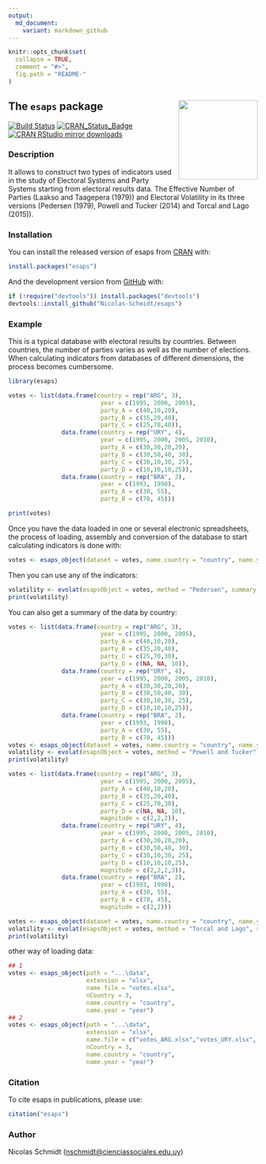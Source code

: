 ```yaml
---
output:
  md_document:
    variant: markdown_github
---
```


<!-- README.md is generated from README.Rmd. Please edit that file -->

```r
knitr::opts_chunk$set(
  collapse = TRUE,
  comment = "#>",
  fig.path = "README-"
)
```



## The `esaps` package <img src="logo.png" style="margin-left:10px;margin-bottom:5px;" width="160" align="right"></a>

[![Build Status](https://travis-ci.org/Nicolas-Schmidt/esaps.svg?branch=master)](https://travis-ci.org/Nicolas-Schmidt/esaps) [![CRAN_Status_Badge](https://www.r-pkg.org/badges/version/esaps)](https://cran.r-project.org/package=esaps)
[![CRAN RStudio mirror downloads](https://cranlogs.r-pkg.org/badges/esaps?color=brightgreen)](https://www.r-pkg.org/pkg/esaps)

### Description

It allows to construct two types of indicators used in the study of Electoral Systems and Party Systems starting from electoral results data. The Effective Number of Parties (Laakso and Taagepera (1979)) and Electoral Volatility in its three versions (Pedersen (1979), Powell and Tucker (2014) and Torcal and Lago (2015)).

### Installation

You can install the released version of esaps from [CRAN](https://cran.r-project.org/) with:

```r
install.packages("esaps")
```

And the development version from [GitHub](https://cran.r-project.org/) with:

```r
if (!require("devtools")) install.packages("devtools")
devtools::install_github("Nicolas-Schmidt/esaps")
```


### Example

This is a typical database with electoral results by countries. Between countries, the number of parties varies as well as the number of elections. When calculating indicators from databases of different dimensions, the process becomes cumbersome. 

```r
library(esaps)

votes <- list(data.frame(country = rep("ARG", 3),
                          year = c(1995, 2000, 2005),
                          party_A = c(40,10,20),
                          party_B = c(35,20,40),
                          party_C = c(25,70,40)),
               data.frame(country = rep("URY", 4),
                          year = c(1995, 2000, 2005, 2010),
                          party_A = c(30,30,20,20),
                          party_B = c(30,50,40, 30),
                          party_C = c(30,10,30, 25),
                          party_D = c(10,10,10,25)),
               data.frame(country = rep("BRA", 2),
                          year = c(1993, 1998),
                          party_A = c(30, 55),
                          party_B = c(70, 45)))

print(votes)

```


Once you have the data loaded in one or several electronic spreadsheets, the process of loading, assembly and conversion of the database to start calculating indicators is done with:

```r
votes <- esaps_object(dataset = votes, name.country = "country", name.year = "year")
```

Then you can use any of the indicators:

```r
volatility <- evolat(esapsObject = votes, method = "Pedersen", summary = FALSE)
print(volatility)
```

You can also get a summary of the data by country:

```r
votes <- list(data.frame(country = rep("ARG", 3),
                          year = c(1995, 2000, 2005),
                          party_A = c(40,10,20),
                          party_B = c(35,20,40),
                          party_C = c(25,70,30),
                          party_D = c(NA, NA, 10)),        
               data.frame(country = rep("URY", 4),
                          year = c(1995, 2000, 2005, 2010),
                          party_A = c(30,30,20,20),
                          party_B = c(30,50,40, 30),
                          party_C = c(30,10,30, 25),
                          party_D = c(10,10,10,25)),
               data.frame(country = rep("BRA", 2),
                          year = c(1993, 1998),
                          party_A = c(30, 55),
                          party_B = c(70, 45)))
votes <- esaps_object(dataset = votes, name.country = "country", name.year = "year")
volatility <- evolat(esapsObject = votes, method = "Powell and Tucker", summary = TRUE)
print(volatility)

votes <- list(data.frame(country = rep("ARG", 3),
                          year = c(1995, 2000, 2005),
                          party_A = c(40,10,20),
                          party_B = c(35,20,40),
                          party_C = c(25,70,30),
                          party_D = c(NA, NA, 10),
                          magnitude = c(2,2,2)),        
               data.frame(country = rep("URY", 4),
                          year = c(1995, 2000, 2005, 2010),
                          party_A = c(30,30,20,20),
                          party_B = c(30,50,40, 30),
                          party_C = c(30,10,30, 25),
                          party_D = c(10,10,10,25),
                          magnitude = c(2,2,2,3)),
               data.frame(country = rep("BRA", 2),
                          year = c(1993, 1998),
                          party_A = c(30, 55),
                          party_B = c(70, 45),
                          magnitude = c(2,2)))

votes <- esaps_object(dataset = votes, name.country = "country", name.year = "year", name.M = "magnitude")
volatility <- evolat(esapsObject = votes, method = "Torcal and Lago", summary = TRUE)
print(volatility)

```

other way of loading data:

```r
## 1
votes <- esaps_object(path = "...\data",
                      extension = "xlsx",
                      name.file = "votes.xlsx",
                      nCountry = 3, 
                      name.country = "country", 
                      name.year = "year")
## 2
votes <- esaps_object(path = "...\data",
                      extension = "xlsx",
                      name.file = c("votes_ARG.xlsx","votes_URY.xlsx", "votes_BRA.xlsx"),
                      nCountry = 3, 
                      name.country = "country", 
                      name.year = "year")

```








### Citation

To cite esaps in publications, please use:

```r
citation("esaps")
```

### Author

Nicolas Schmidt (<nschmidt@cienciassociales.edu.uy>)



